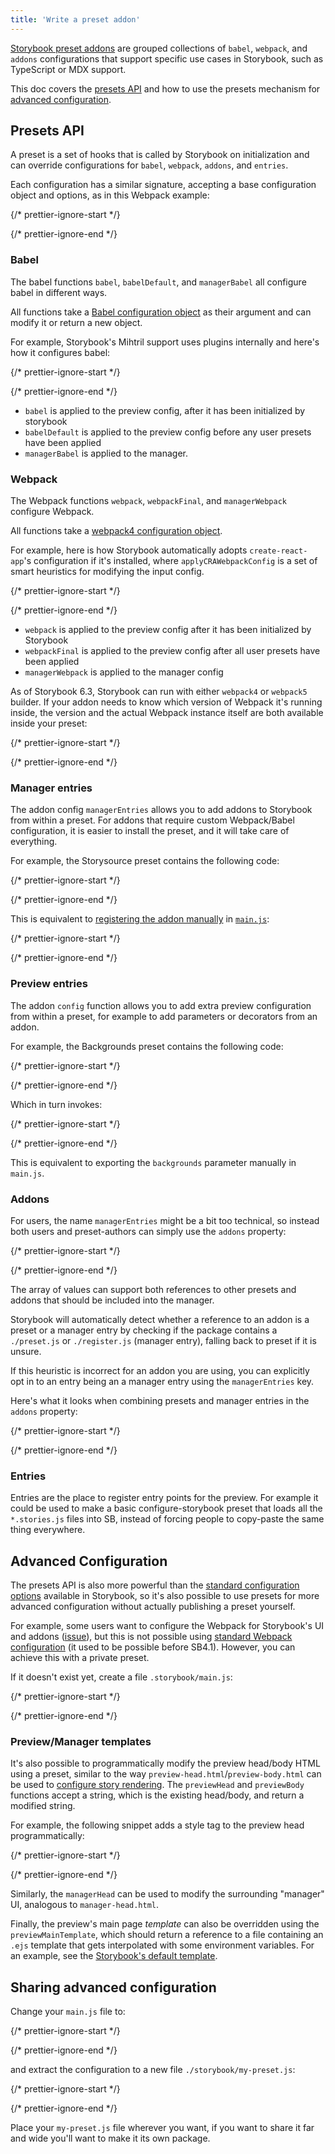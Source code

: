 ```yaml
---
title: 'Write a preset addon'
---
```


[Storybook preset addons](./addon-types.mdx#preset-addons) are grouped collections of `babel`, `webpack`, and `addons` configurations that support specific use cases in Storybook, such as TypeScript or MDX support.

This doc covers the [presets API](#presets-api) and how to use the presets mechanism for [advanced configuration](#advanced-configuration).

## Presets API

A preset is a set of hooks that is called by Storybook on initialization and can override configurations for `babel`, `webpack`, `addons`, and `entries`.

Each configuration has a similar signature, accepting a base configuration object and options, as in this Webpack example:

{/* prettier-ignore-start */}

<CodeSnippets path="storybook-main-webpack-preset-config.md" />

{/* prettier-ignore-end */}

### Babel

The babel functions `babel`, `babelDefault`, and `managerBabel` all configure babel in different ways.

All functions take a [Babel configuration object](https://babeljs.io/docs/en/configuration) as their argument and can modify it or return a new object.

For example, Storybook's Mihtril support uses plugins internally and here's how it configures babel:

{/* prettier-ignore-start */}

<CodeSnippets path="storybook-babel-configuration-example.md" />

{/* prettier-ignore-end */}

* `babel` is applied to the preview config, after it has been initialized by storybook
* `babelDefault` is applied to the preview config before any user presets have been applied
* `managerBabel` is applied to the manager.

### Webpack

The Webpack functions `webpack`, `webpackFinal`, and `managerWebpack` configure Webpack.

All functions take a [webpack4 configuration object](https://webpack.js.org/configuration/).

For example, here is how Storybook automatically adopts `create-react-app`'s configuration if it's installed, where `applyCRAWebpackConfig` is a set of smart heuristics for modifying the input config.

{/* prettier-ignore-start */}

<CodeSnippets path="storybook-main-webpackfinal-example.md" />

{/* prettier-ignore-end */}

* `webpack` is applied to the preview config after it has been initialized by Storybook
* `webpackFinal` is applied to the preview config after all user presets have been applied
* `managerWebpack` is applied to the manager config

As of Storybook 6.3, Storybook can run with either `webpack4` or `webpack5` builder. If your addon needs to know which version of Webpack it's running inside, the version and the actual Webpack instance itself are both available inside your preset:

{/* prettier-ignore-start */}

<CodeSnippets path="storybook-main-versioned-webpack.md" />

{/* prettier-ignore-end */}

### Manager entries

The addon config `managerEntries` allows you to add addons to Storybook from within a preset. For addons that require custom Webpack/Babel configuration, it is easier to install the preset, and it will take care of everything.

For example, the Storysource preset contains the following code:

{/* prettier-ignore-start */}

<CodeSnippets path="storybook-storysource-manager-entries.md" />

{/* prettier-ignore-end */}

This is equivalent to [registering the addon manually](../get-started/browse-stories.mdx#addons) in [`main.js`](../configure/overview.mdx#configure-story-rendering):

{/* prettier-ignore-start */}

<CodeSnippets path="storybook-main-use-manager-entries.md" />

{/* prettier-ignore-end */}

### Preview entries

The addon `config` function allows you to add extra preview configuration from within a preset, for example to add parameters or decorators from an addon.

For example, the Backgrounds preset contains the following code:

{/* prettier-ignore-start */}

<CodeSnippets path="storybook-backgrounds-preset-config.md" />

{/* prettier-ignore-end */}

Which in turn invokes:

{/* prettier-ignore-start */}

<CodeSnippets path="storybook-backgrounds-addon-default-params.md" />

{/* prettier-ignore-end */}

This is equivalent to exporting the `backgrounds` parameter manually in `main.js`.

### Addons

For users, the name `managerEntries` might be a bit too technical, so instead both users and preset-authors can simply use the `addons` property:

{/* prettier-ignore-start */}

<CodeSnippets path="storybook-main-register-storysource-example.md" />

{/* prettier-ignore-end */}

The array of values can support both references to other presets and addons that should be included into the manager.

Storybook will automatically detect whether a reference to an addon is a preset or a manager entry by checking if the package contains a `./preset.js` or `./register.js` (manager entry), falling back to preset if it is unsure.

If this heuristic is incorrect for an addon you are using, you can explicitly opt in to an entry being an a manager entry using the `managerEntries` key.

Here's what it looks when combining presets and manager entries in the `addons` property:

{/* prettier-ignore-start */}

<CodeSnippets path="storybook-main-register-presets-managerentry.md" />

{/* prettier-ignore-end */}

### Entries

Entries are the place to register entry points for the preview. For example it could be used to make a basic configure-storybook preset that loads all the `*.stories.js` files into SB, instead of forcing people to copy-paste the same thing everywhere.

## Advanced Configuration

The presets API is also more powerful than the [standard configuration options](../builders/webpack.mdx#extending-storybooks-webpack-config) available in Storybook, so it's also possible to use presets for more advanced configuration without actually publishing a preset yourself.

For example, some users want to configure the Webpack for Storybook's UI and addons ([issue](https://github.com/storybookjs/storybook/issues/4995)), but this is not possible using [standard Webpack configuration](../builders/webpack.mdx#default-configuration) (it used to be possible before SB4.1). However, you can achieve this with a private preset.

If it doesn't exist yet, create a file `.storybook/main.js`:

{/* prettier-ignore-start */}

<CodeSnippets path="storybook-main-advanced-config-example.md" />

{/* prettier-ignore-end */}

### Preview/Manager templates

It's also possible to programmatically modify the preview head/body HTML using a preset, similar to the way `preview-head.html`/`preview-body.html` can be used to [configure story rendering](../configure/story-rendering.mdx). The `previewHead` and `previewBody` functions accept a string, which is the existing head/body, and return a modified string.

For example, the following snippet adds a style tag to the preview head programmatically:

{/* prettier-ignore-start */}

<CodeSnippets path="storybook-main-preview-head.md" />

{/* prettier-ignore-end */}

Similarly, the `managerHead` can be used to modify the surrounding "manager" UI, analogous to `manager-head.html`.

Finally, the preview's main page *template* can also be overridden using the `previewMainTemplate`, which should return a reference to a file containing an `.ejs` template that gets interpolated with some environment variables. For an example, see the [Storybook's default template](https://github.com/storybookjs/storybook/blob/next/lib/core-common/templates/index.ejs).

## Sharing advanced configuration

Change your `main.js` file to:

{/* prettier-ignore-start */}

<CodeSnippets path="storybook-main-import-preset-config.md" />

{/* prettier-ignore-end */}

and extract the configuration to a new file `./storybook/my-preset.js`:

{/* prettier-ignore-start */}

<CodeSnippets path="storybook-preset-full-config-object.md" />

{/* prettier-ignore-end */}

Place your `my-preset.js` file wherever you want, if you want to share it far and wide you'll want to make it its own package.
